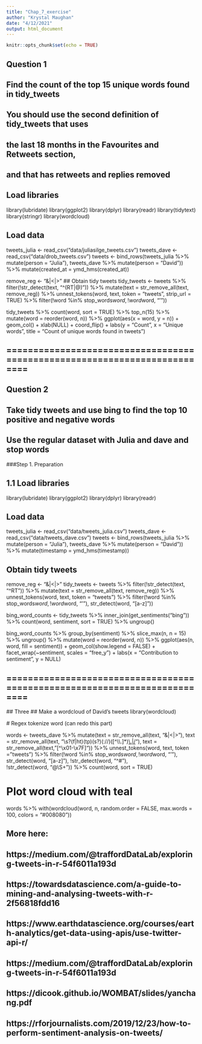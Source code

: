 ```yaml
---
title: "Chap_7_exercise"
author: "Krystal Maughan"
date: "4/12/2021"
output: html_document
---
```


```r
knitr::opts_chunk$set(echo = TRUE)
```

## Question 1
## Find the count of the top 15 unique words found in tidy_tweets
## You should use the second definition of tidy_tweets that uses
## the last 18 months in the Favourites and Retweets section,
## and that has retweets and replies removed

## Load libraries
library(lubridate)
library(ggplot2)
library(dplyr)
library(readr)
library(tidytext)
library(stringr)
library(wordcloud) 

## Load data
tweets_julia <- read_csv("data/juliasilge_tweets.csv")
tweets_dave <- read_csv("data/drob_tweets.csv")
tweets <- bind_rows(tweets_julia %>% 
                      mutate(person = "Julia"),
                    tweets_dave %>% 
                      mutate(person = "David")) %>%
  mutate(created_at = ymd_hms(created_at))

remove_reg <- "&amp;|&lt;|&gt;"
## Obtain tidy tweets
tidy_tweets <- tweets %>% 
  filter(!str_detect(text, "^(RT|@)")) %>%
  mutate(text = str_remove_all(text, remove_reg)) %>%
  unnest_tokens(word, text, token = "tweets", strip_url = TRUE) %>%
  filter(!word %in% stop_words$word,
         !word %in% str_remove_all(stop_words$word, "'"))

tidy_tweets %>%
count(word, sort = TRUE) %>%
top_n(15) %>%
mutate(word = reorder(word, n)) %>%
ggplot(aes(x = word, y = n)) +
geom_col() +
xlab(NULL) +
coord_flip() +
labs(y = "Count",
x = "Unique words",
title = "Count of unique words found in tweets")

## ==========================================================================

## Question 2
## Take tidy tweets and use bing to find the top 10 positive and negative words
## Use the regular dataset with Julia and dave and stop words
###Step 1. Preparation

## 1.1 Load libraries
library(lubridate)
library(ggplot2)
library(dplyr)
library(readr)

## Load data
tweets_julia <- read_csv("data/tweets_julia.csv")
tweets_dave <- read_csv("data/tweets_dave.csv")
tweets <- bind_rows(tweets_julia %>% 
                      mutate(person = "Julia"),
                    tweets_dave %>% 
                      mutate(person = "David")) %>%
  mutate(timestamp = ymd_hms(timestamp))

## Obtain tidy tweets
remove_reg <- "&amp;|&lt;|&gt;"
tidy_tweets <- tweets %>% 
  filter(!str_detect(text, "^RT")) %>%
  mutate(text = str_remove_all(text, remove_reg)) %>%
  unnest_tokens(word, text, token = "tweets") %>%
  filter(!word %in% stop_words$word,
         !word %in% str_remove_all(stop_words$word, "'"),
         str_detect(word, "[a-z]"))

bing_word_counts <- tidy_tweets %>%
      inner_join(get_sentiments("bing")) %>%
      count(word, sentiment, sort = TRUE) %>%
      ungroup()

bing_word_counts %>%
      group_by(sentiment) %>%
      slice_max(n, n = 15) %>% 
      ungroup() %>%
      mutate(word = reorder(word, n)) %>%
      ggplot(aes(n, word, fill = sentiment)) +
      geom_col(show.legend = FALSE) +
      facet_wrap(~sentiment, scales = "free_y") +
      labs(x = "Contribution to sentiment",
          y = NULL)

## ==========================================================================

 ## Three
 ## Make a wordcloud of David's tweets
 library(wordcloud) 

 # Regex tokenize word (can redo this part)
 
 words <- tweets_dave %>%
     mutate(text = str_remove_all(text, "&amp;|&lt;|&gt;"),
            text = str_remove_all(text, "\\s?(f|ht)(tp)(s?)(://)([^\\.]*)[\\.|/](\\S*)"),
            text = str_remove_all(text, "[^\x01-\x7F]")) %>% 
     unnest_tokens(word, text, token = "tweets") %>%
     filter(!word %in% stop_words$word,
            !word %in% str_remove_all(stop_words$word, "'"),
            str_detect(word, "[a-z]"),
            !str_detect(word, "^#"),         
            !str_detect(word, "@\\S+")) %>%
     count(word, sort = TRUE)

# Plot word cloud with teal
words %>% 
     with(wordcloud(word, n, random.order = FALSE, max.words = 100, colors = "#008080"))

## More here: 
## https://medium.com/@traffordDataLab/exploring-tweets-in-r-54f6011a193d
## https://towardsdatascience.com/a-guide-to-mining-and-analysing-tweets-with-r-2f56818fdd16
## https://www.earthdatascience.org/courses/earth-analytics/get-data-using-apis/use-twitter-api-r/
## https://medium.com/@traffordDataLab/exploring-tweets-in-r-54f6011a193d
## https://dicook.github.io/WOMBAT/slides/yanchang.pdf
## https://rforjournalists.com/2019/12/23/how-to-perform-sentiment-analysis-on-tweets/


